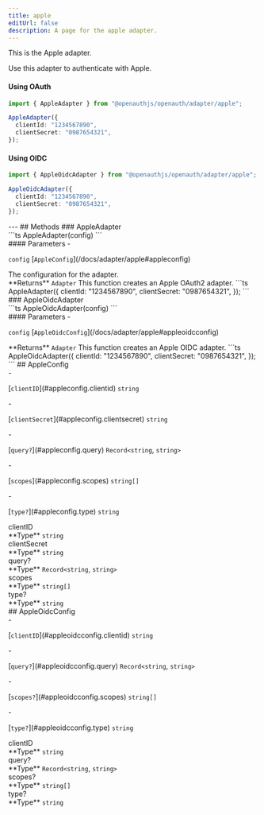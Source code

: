 ```yaml
---
title: apple
editUrl: false
description: A page for the apple adapter.
---
```



<div class="tsdoc">
<Section type="about">
This is the Apple adapter.

Use this adapter to authenticate with Apple.

#### Using OAuth

```ts
import { AppleAdapter } from "@openauthjs/openauth/adapter/apple";

AppleAdapter({
  clientId: "1234567890",
  clientSecret: "0987654321",
});
```

#### Using OIDC

```ts
import { AppleOidcAdapter } from "@openauthjs/openauth/adapter/apple";

AppleOidcAdapter({
  clientId: "1234567890",
  clientSecret: "0987654321",
});
```
</Section>
---
## Methods
### AppleAdapter
<Segment>
<Section type="signature">
```ts
AppleAdapter(config)
```
</Section>
<Section type="parameters">
#### Parameters
- <p><code class="key">config</code> [<code class="type">AppleConfig</code>](/docs/adapter/apple#appleconfig)</p>
The configuration for the adapter.
</Section>
<InlineSection>
**Returns** <code class="type">Adapter</code>
</InlineSection>
This function creates an Apple OAuth2 adapter.
```ts
AppleAdapter({
  clientId: "1234567890",
  clientSecret: "0987654321",
});
```
</Segment>
### AppleOidcAdapter
<Segment>
<Section type="signature">
```ts
AppleOidcAdapter(config)
```
</Section>
<Section type="parameters">
#### Parameters
- <p><code class="key">config</code> [<code class="type">AppleOidcConfig</code>](/docs/adapter/apple#appleoidcconfig)</p>
</Section>
<InlineSection>
**Returns** <code class="type">Adapter</code>
</InlineSection>
This function creates an Apple OIDC adapter.
```ts
AppleOidcAdapter({
  clientId: "1234567890",
  clientSecret: "0987654321",
});
```
</Segment>
## AppleConfig
<Segment>
<Section type="parameters">
- <p>[<code class="key">clientID</code>](#appleconfig.clientid) <code class="primitive">string</code></p>
- <p>[<code class="key">clientSecret</code>](#appleconfig.clientsecret) <code class="primitive">string</code></p>
- <p>[<code class="key">query?</code>](#appleconfig.query) <code class="primitive">Record</code><code class="symbol">&lt;</code><code class="primitive">string</code>, <code class="primitive">string</code><code class="symbol">&gt;</code></p>
- <p>[<code class="key">scopes</code>](#appleconfig.scopes) <code class="primitive">string</code><code class="symbol">[]</code></p>
- <p>[<code class="key">type?</code>](#appleconfig.type) <code class="primitive">string</code></p>
</Section>
</Segment>
<NestedTitle id="appleconfig.clientid" Tag="h4" parent="AppleConfig.">clientID</NestedTitle>
<Segment>
<Section type="parameters">
<InlineSection>
**Type** <code class="primitive">string</code>
</InlineSection>
</Section>
</Segment>
<NestedTitle id="appleconfig.clientsecret" Tag="h4" parent="AppleConfig.">clientSecret</NestedTitle>
<Segment>
<Section type="parameters">
<InlineSection>
**Type** <code class="primitive">string</code>
</InlineSection>
</Section>
</Segment>
<NestedTitle id="appleconfig.query" Tag="h4" parent="AppleConfig.">query?</NestedTitle>
<Segment>
<Section type="parameters">
<InlineSection>
**Type** <code class="primitive">Record</code><code class="symbol">&lt;</code><code class="primitive">string</code>, <code class="primitive">string</code><code class="symbol">&gt;</code>
</InlineSection>
</Section>
</Segment>
<NestedTitle id="appleconfig.scopes" Tag="h4" parent="AppleConfig.">scopes</NestedTitle>
<Segment>
<Section type="parameters">
<InlineSection>
**Type** <code class="primitive">string</code><code class="symbol">[]</code>
</InlineSection>
</Section>
</Segment>
<NestedTitle id="appleconfig.type" Tag="h4" parent="AppleConfig.">type?</NestedTitle>
<Segment>
<Section type="parameters">
<InlineSection>
**Type** <code class="primitive">string</code>
</InlineSection>
</Section>
</Segment>
## AppleOidcConfig
<Segment>
<Section type="parameters">
- <p>[<code class="key">clientID</code>](#appleoidcconfig.clientid) <code class="primitive">string</code></p>
- <p>[<code class="key">query?</code>](#appleoidcconfig.query) <code class="primitive">Record</code><code class="symbol">&lt;</code><code class="primitive">string</code>, <code class="primitive">string</code><code class="symbol">&gt;</code></p>
- <p>[<code class="key">scopes?</code>](#appleoidcconfig.scopes) <code class="primitive">string</code><code class="symbol">[]</code></p>
- <p>[<code class="key">type?</code>](#appleoidcconfig.type) <code class="primitive">string</code></p>
</Section>
</Segment>
<NestedTitle id="appleoidcconfig.clientid" Tag="h4" parent="AppleOidcConfig.">clientID</NestedTitle>
<Segment>
<Section type="parameters">
<InlineSection>
**Type** <code class="primitive">string</code>
</InlineSection>
</Section>
</Segment>
<NestedTitle id="appleoidcconfig.query" Tag="h4" parent="AppleOidcConfig.">query?</NestedTitle>
<Segment>
<Section type="parameters">
<InlineSection>
**Type** <code class="primitive">Record</code><code class="symbol">&lt;</code><code class="primitive">string</code>, <code class="primitive">string</code><code class="symbol">&gt;</code>
</InlineSection>
</Section>
</Segment>
<NestedTitle id="appleoidcconfig.scopes" Tag="h4" parent="AppleOidcConfig.">scopes?</NestedTitle>
<Segment>
<Section type="parameters">
<InlineSection>
**Type** <code class="primitive">string</code><code class="symbol">[]</code>
</InlineSection>
</Section>
</Segment>
<NestedTitle id="appleoidcconfig.type" Tag="h4" parent="AppleOidcConfig.">type?</NestedTitle>
<Segment>
<Section type="parameters">
<InlineSection>
**Type** <code class="primitive">string</code>
</InlineSection>
</Section>
</Segment>
</div>